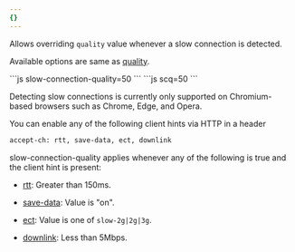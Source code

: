 ```yaml
---
{}
---
```



Allows overriding `quality` value whenever a slow connection is detected.

Available options are same as [quality](/images/transform-images/transform-via-url/#quality).

<Tabs>
	<TabItem label="URL format">
		```js
		slow-connection-quality=50
		```
	</TabItem>
	<TabItem label="URL format alias">
		```js
		scq=50
		```
	</TabItem>
</Tabs>

Detecting slow connections is currently only supported on Chromium-based browsers such as Chrome, Edge, and Opera.

You can enable any of the following client hints via HTTP in a header

```txt
accept-ch: rtt, save-data, ect, downlink
```

slow-connection-quality applies whenever any of the following is true and the client hint is present:

- [rtt](https://developer.mozilla.org/en-US/docs/Web/HTTP/Reference/Headers/RTT): Greater than 150ms.

- [save-data](https://developer.mozilla.org/en-US/docs/Web/HTTP/Reference/Headers/Save-Data): Value is "on".

- [ect](https://developer.mozilla.org/en-US/docs/Web/HTTP/Reference/Headers/ECT): Value is one of `slow-2g|2g|3g`.

- [downlink](https://developer.mozilla.org/en-US/docs/Web/HTTP/Reference/Headers/Downlink): Less than 5Mbps.
